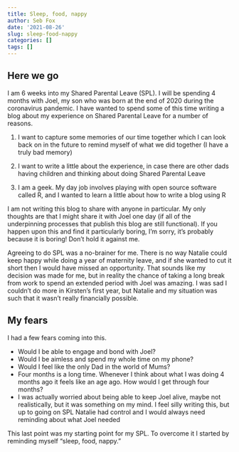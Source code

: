 ```yaml
---
title: Sleep, food, nappy
author: Seb Fox
date: '2021-08-26'
slug: sleep-food-nappy
categories: []
tags: []
---
```


## Here we go 

I am 6 weeks into my Shared Parental Leave (SPL). I will be spending 4 months with Joel, my son who was born at the end of 2020 during the coronavirus pandemic. I have wanted to spend some of this time writing a blog about my experience on Shared Parental Leave for a number of reasons. 

1. I want to capture some memories of our time together which I can look back on in the future to remind myself of what we did together (I have a truly bad memory)

2. I want to write a little about the experience, in case there are other dads having children and thinking about doing Shared Parental Leave

3. I am a geek. My day job involves playing with open source software called R, and I wanted to learn a little about how to write a blog using R

I am not writing this blog to share with anyone in particular. My only thoughts are that I might share it with Joel one day (if all of the underpinning processes that publish this blog are still functional). If you happen upon this and find it particularly boring, I'm sorry, it's probably because it is boring! Don't hold it against me.

Agreeing to do SPL was a no-brainer for me. There is no way Natalie could keep happy while doing a year of maternity leave, and if she wanted to cut it short then I would have missed an opportunity. That sounds like my decision was made for me, but in reality the chance of taking a long break from work to spend an extended period with Joel was amazing. I was sad I couldn't do more in Kirsten's first year, but Natalie and my situation was such that it wasn't really financially possible. 

## My fears

I had a few fears coming into this.

* Would I be able to engage and bond with Joel?
* Would I be aimless and spend my whole time on my phone?
* Would I feel like the only Dad in the world of Mums?
* Four months is a long time. Whenever I think about what I was doing 4 months ago it feels like an age ago. How would I get through four months?
* I was actually worried about being able to keep Joel alive, maybe not realistically, but it was something on my mind. I feel silly writing this, but up to going on SPL Natalie had control and I would always need reminding about what Joel needed

This last point was my starting point for my SPL. To overcome it I started by reminding myself "sleep, food, nappy." 
